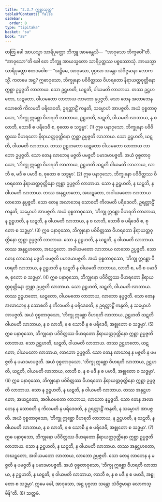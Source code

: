 ```yaml
---
title: "2.3.7 ဣစ္ဆာသုတ္တ"
tableOfContents: false
sidebar:
  order: 8
type: "tipitaka"
basket: "su"
book: "a8"
---
```



<DynamicBreadcrumb />

<Division number="77" book="a8">

<Paragraph number="765" book="a8">
တတြ ခေါ အာယသ္မာ သာရိပုတ္တော ဘိက္ခူ အာမန္တေသိ—  “အာဝုသော ဘိက္ခဝေါ”တိ. “အာဝုသော”တိ ခေါ တေ ဘိက္ခူ အာယသ္မတော သာရိပုတ္တဿ ပစ္စဿောသုံ. အာယသ္မာ သာရိပုတ္တော ဧတဒဝေါစ—
</Paragraph>

<Paragraph number="766" book="a8">
“အဋ္ဌိမေ, အာဝုသော, ပုဂ္ဂလာ သန္တော သံဝိဇ္ဇမာနာ လောကသ္မိံ. ကတမေ အဋ္ဌ? ဣဓာဝုသော, ဘိက္ခုနော ပဝိဝိတ္တဿ ဝိဟရတော နိရာယတ္တဝုတ္တိနော ဣစ္ဆာ ဥပ္ပဇ္ဇတိ လာဘာယ. သော ဥဋ္ဌဟတိ, ဃဋတိ, ဝါယမတိ လာဘာယ. တဿ ဥဋ္ဌဟတော, ဃဋတော, ဝါယမတော လာဘာယ လာဘော နုပ္ပဇ္ဇတိ. သော တေန အလာဘေန သောစတိ ကိလမတိ ပရိဒေဝတိ, ဥရတ္တာဠိံ ကန္ဒတိ, သမ္မောဟံ အာပဇ္ဇတိ. အယံ ဝုစ္စတာဝုသော, ‘ဘိက္ခု ဣစ္ဆော ဝိဟရတိ လာဘာယ, ဥဋ္ဌဟတိ, ဃဋတိ, ဝါယမတိ လာဘာယ, န စ လာဘီ, သောစီ စ ပရိဒေဝီ စ, စုတော စ သဒ္ဓမ္မာ’. (1)
</Paragraph>

<Paragraph number="767" book="a8">
ဣဓ ပနာဝုသော, ဘိက္ခုနော ပဝိဝိတ္တဿ ဝိဟရတော နိရာယတ္တဝုတ္တိနော ဣစ္ဆာ ဥပ္ပဇ္ဇတိ လာဘာယ. သော ဥဋ္ဌဟတိ, ဃဋတိ, ဝါယမတိ လာဘာယ. တဿ ဥဋ္ဌဟတော ဃဋတော ဝါယမတော လာဘာယ လာဘော ဥပ္ပဇ္ဇတိ. သော တေန လာဘေန မဇ္ဇတိ ပမဇ္ဇတိ ပမာဒမာပဇ္ဇတိ. အယံ ဝုစ္စတာဝုသော, ‘ဘိက္ခု ဣစ္ဆော ဝိဟရတိ လာဘာယ, ဥဋ္ဌဟတိ ဃဋတိ ဝါယမတိ လာဘာယ, လာဘီ စ, မဒီ စ ပမာဒီ စ, စုတော စ သဒ္ဓမ္မာ’. (2)
</Paragraph>

<Paragraph number="768" book="a8">
ဣဓ ပနာဝုသော, ဘိက္ခုနော ပဝိဝိတ္တဿ ဝိဟရတော နိရာယတ္တဝုတ္တိနော ဣစ္ဆာ ဥပ္ပဇ္ဇတိ လာဘာယ. သော န ဥဋ္ဌဟတိ, န ဃဋတိ, န ဝါယမတိ လာဘာယ. တဿ အနုဋ္ဌဟတော, အဃဋတော, အဝါယမတော လာဘာယ လာဘော နုပ္ပဇ္ဇတိ. သော တေန အလာဘေန သောစတိ ကိလမတိ ပရိဒေဝတိ, ဥရတ္တာဠိံ ကန္ဒတိ, သမ္မောဟံ အာပဇ္ဇတိ. အယံ ဝုစ္စတာဝုသော, ‘ဘိက္ခု ဣစ္ဆော ဝိဟရတိ လာဘာယ, န ဥဋ္ဌဟတိ, န ဃဋတိ, န ဝါယမတိ လာဘာယ, န စ လာဘီ, သောစီ စ ပရိဒေဝီ စ, စုတော စ သဒ္ဓမ္မာ’. (3)
</Paragraph>

<Paragraph number="769" book="a8">
ဣဓ ပနာဝုသော, ဘိက္ခုနော ပဝိဝိတ္တဿ ဝိဟရတော နိရာယတ္တဝုတ္တိနော ဣစ္ဆာ ဥပ္ပဇ္ဇတိ လာဘာယ. သော န ဥဋ္ဌဟတိ, န ဃဋတိ, န ဝါယမတိ လာဘာယ. တဿ အနုဋ္ဌဟတော, အဃဋတော, အဝါယမတော လာဘာယ လာဘော ဥပ္ပဇ္ဇတိ. သော တေန လာဘေန မဇ္ဇတိ ပမဇ္ဇတိ ပမာဒမာပဇ္ဇတိ. အယံ ဝုစ္စတာဝုသော, ‘ဘိက္ခု ဣစ္ဆော ဝိဟရတိ လာဘာယ, န ဥဋ္ဌဟတိ န ဃဋတိ န ဝါယမတိ လာဘာယ, လာဘီ စ, မဒီ စ ပမာဒီ စ, စုတော စ သဒ္ဓမ္မာ’. (4)
</Paragraph>

<Paragraph number="770" book="a8">
ဣဓ ပနာဝုသော, ဘိက္ခုနော ပဝိဝိတ္တဿ ဝိဟရတော နိရာယတ္တဝုတ္တိနော ဣစ္ဆာ ဥပ္ပဇ္ဇတိ လာဘာယ. သော ဥဋ္ဌဟတိ, ဃဋတိ, ဝါယမတိ လာဘာယ. တဿ ဥဋ္ဌဟတော, ဃဋတော, ဝါယမတော လာဘာယ, လာဘော နုပ္ပဇ္ဇတိ. သော တေန အလာဘေန န သောစတိ န ကိလမတိ န ပရိဒေဝတိ, န ဥရတ္တာဠိံ ကန္ဒတိ, န သမ္မောဟံ အာပဇ္ဇတိ. အယံ ဝုစ္စတာဝုသော, ‘ဘိက္ခု ဣစ္ဆော ဝိဟရတိ လာဘာယ, ဥဋ္ဌဟတိ ဃဋတိ ဝါယမတိ လာဘာယ, န စ လာဘီ, န စ သောစီ န စ ပရိဒေဝီ, အစ္စုတော စ သဒ္ဓမ္မာ’. (5)
</Paragraph>

<Paragraph number="771" book="a8">
ဣဓ ပနာဝုသော, ဘိက္ခုနော ပဝိဝိတ္တဿ ဝိဟရတော နိရာယတ္တဝုတ္တိနော ဣစ္ဆာ ဥပ္ပဇ္ဇတိ လာဘာယ. သော ဥဋ္ဌဟတိ, ဃဋတိ, ဝါယမတိ လာဘာယ. တဿ ဥဋ္ဌဟတော, ဃဋတော, ဝါယမတော လာဘာယ, လာဘော ဥပ္ပဇ္ဇတိ. သော တေန လာဘေန န မဇ္ဇတိ န ပမဇ္ဇတိ န ပမာဒမာပဇ္ဇတိ. အယံ ဝုစ္စတာဝုသော, ‘ဘိက္ခု ဣစ္ဆော ဝိဟရတိ လာဘာယ, ဥဋ္ဌဟတိ, ဃဋတိ, ဝါယမတိ လာဘာယ, လာဘီ စ, န စ မဒီ န စ ပမာဒီ, အစ္စုတော စ သဒ္ဓမ္မာ’. (6)
</Paragraph>

<Paragraph number="772" book="a8">
ဣဓ ပနာဝုသော, ဘိက္ခုနော ပဝိဝိတ္တဿ ဝိဟရတော နိရာယတ္တဝုတ္တိနော ဣစ္ဆာ ဥပ္ပဇ္ဇတိ လာဘာယ. သော န ဥဋ္ဌဟတိ, န ဃဋတိ, န ဝါယမတိ လာဘာယ. တဿ အနုဋ္ဌဟတော, အဃဋတော, အဝါယမတော လာဘာယ, လာဘော နုပ္ပဇ္ဇတိ. သော တေန အလာဘေန န သောစတိ န ကိလမတိ န ပရိဒေဝတိ, န ဥရတ္တာဠိံ ကန္ဒတိ, န သမ္မောဟံ အာပဇ္ဇတိ. အယံ ဝုစ္စတာဝုသော, ‘ဘိက္ခု ဣစ္ဆော ဝိဟရတိ လာဘာယ, န ဥဋ္ဌဟတိ, န ဃဋတိ, န ဝါယမတိ လာဘာယ, န စ လာဘီ, န စ သောစီ န စ ပရိဒေဝီ, အစ္စုတော စ သဒ္ဓမ္မာ’. (7)
</Paragraph>

<Paragraph number="773" book="a8">
ဣဓ ပနာဝုသော, ဘိက္ခုနော ပဝိဝိတ္တဿ ဝိဟရတော နိရာယတ္တဝုတ္တိနော ဣစ္ဆာ ဥပ္ပဇ္ဇတိ လာဘာယ. သော န ဥဋ္ဌဟတိ, န ဃဋတိ, န ဝါယမတိ လာဘာယ. တဿ အနုဋ္ဌဟတော, အဃဋတော, အဝါယမတော လာဘာယ, လာဘော ဥပ္ပဇ္ဇတိ. သော တေန လာဘေန န မဇ္ဇတိ န ပမဇ္ဇတိ န ပမာဒမာပဇ္ဇတိ. အယံ ဝုစ္စတာဝုသော, ‘ဘိက္ခု ဣစ္ဆော ဝိဟရတိ လာဘာယ, န ဥဋ္ဌဟတိ, န ဃဋတိ, န ဝါယမတိ လာဘာယ, လာဘီ စ, န စ မဒီ န စ ပမာဒီ, အစ္စုတော စ သဒ္ဓမ္မာ’. ဣမေ ခေါ, အာဝုသော, အဋ္ဌ ပုဂ္ဂလာ သန္တော သံဝိဇ္ဇမာနာ လောကသ္မိန်”တိ. (8)

</Paragraph>
</Division>

<Paragraph number="774" type="center" book="a8">
သတ္တမံ.
</Paragraph>